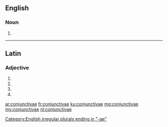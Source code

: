 {{also|conjunctivæ}}
==English==

===Noun===
{{head|en|noun plural form}}

# {{en-irregular plural of|conjunctiva}}

[[Category:English irregular plurals ending in "-ae"]]

----

==Latin==

===Adjective===
{{la-adj-form|conjunctīvae}}

# {{inflection of|conjunctīvus||nom|f|p|lang=la}}
# {{inflection of|conjunctīvus||gen|f|s|lang=la}}
# {{inflection of|conjunctīvus||dat|f|s|lang=la}}
# {{inflection of|conjunctīvus||voc|f|p|lang=la}}
{{rfc-auto}}

[[ar:conjunctivae]]
[[fr:conjunctivae]]
[[ku:conjunctivae]]
[[mg:conjunctivae]]
[[my:conjunctivae]]
[[nl:conjunctivae]]